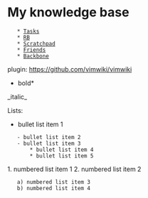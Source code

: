 = My knowledge base =
    * [[Tasks]]
    * [[RB]]
    * [[Scratchpad]]
    * [[Friends]]
    * [[Backbone]]

plugin: https://github.com/vimwiki/vimwiki

*bold*
_italic_

Lists:
* bullet list item 1
    - bullet list item 2
    - bullet list item 3
        * bullet list item 4
        * bullet list item 5

1. numbered list item 1
2. numbered list item 2
    a) numbered list item 3
    b) numbered list item 4
